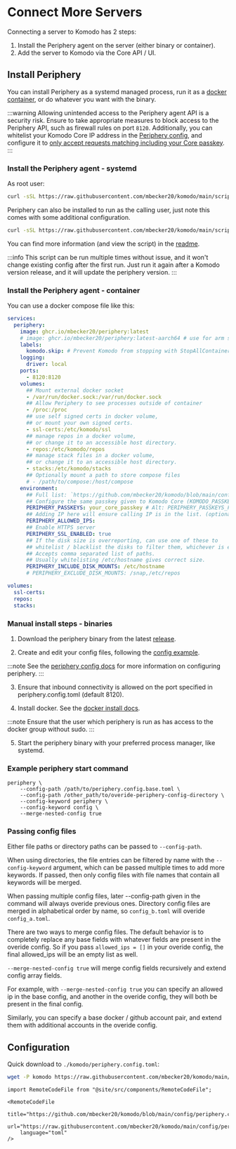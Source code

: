 # Connect More Servers

Connecting a server to Komodo has 2 steps:

1.  Install the Periphery agent on the server (either binary or container).
2.  Add the server to Komodo via the Core API / UI.

## Install Periphery

You can install Periphery as a systemd managed process, run it as a [docker container](https://github.com/mbecker20/komodo/pkgs/container/periphery), or do whatever you want with the binary.

:::warning
Allowing unintended access to the Periphery agent API is a security risk.
Ensure to take appropriate measures to block access to the Periphery API, such as firewall rules on port `8120`.
Additionally, you can whitelist your Komodo Core IP address in the [Periphery config](https://github.com/mbecker20/komodo/blob/main/config/periphery.config.toml#L46),
and configure it to [only accept requests matching including your Core passkey](https://github.com/mbecker20/komodo/blob/main/config/periphery.config.toml#L51).
:::

### Install the Periphery agent - systemd

As root user:
```bash
curl -sSL https://raw.githubusercontent.com/mbecker20/komodo/main/scripts/setup-periphery.py | python3
```

Periphery can also be installed to run as the calling user, just note this comes with some additional configuration.

```bash
curl -sSL https://raw.githubusercontent.com/mbecker20/komodo/main/scripts/setup-periphery.py | python3 - --user
```

You can find more information (and view the script) in the [readme](https://github.com/mbecker20/komodo/tree/main/scripts).

:::info
This script can be run multiple times without issue, and it won't change existing config after the first run. Just run it again after a Komodo version release, and it will update the periphery version.
:::

### Install the Periphery agent - container

You can use a docker compose file like this:
```yaml
services:
  periphery:
    image: ghcr.io/mbecker20/periphery:latest
    # image: ghcr.io/mbecker20/periphery:latest-aarch64 # use for arm support
    labels:
      komodo.skip: # Prevent Komodo from stopping with StopAllContainers
    logging:
      driver: local
    ports:
      - 8120:8120
    volumes:
      ## Mount external docker socket
      - /var/run/docker.sock:/var/run/docker.sock
      ## Allow Periphery to see processes outside of container
      - /proc:/proc
      ## use self signed certs in docker volume, 
      ## or mount your own signed certs.
      - ssl-certs:/etc/komodo/ssl
      ## manage repos in a docker volume, 
      ## or change it to an accessible host directory.
      - repos:/etc/komodo/repos
      ## manage stack files in a docker volume, 
      ## or change it to an accessible host directory.
      - stacks:/etc/komodo/stacks
      ## Optionally mount a path to store compose files
      # - /path/to/compose:/host/compose
    environment:
      ## Full list: `https://github.com/mbecker20/komodo/blob/main/config/periphery.config.toml`
      ## Configure the same passkey given to Komodo Core (KOMODO_PASSKEY)
      PERIPHERY_PASSKEYS: your_core_passkey # Alt: PERIPHERY_PASSKEYS_FILE
      ## Adding IP here will ensure calling IP is in the list. (optional)
      PERIPHERY_ALLOWED_IPS:
      ## Enable HTTPS server
      PERIPHERY_SSL_ENABLED: true
      ## If the disk size is overreporting, can use one of these to 
      ## whitelist / blacklist the disks to filter them, whichever is easier.
      ## Accepts comma separated list of paths.
      ## Usually whitelisting /etc/hostname gives correct size.
      PERIPHERY_INCLUDE_DISK_MOUNTS: /etc/hostname
      # PERIPHERY_EXCLUDE_DISK_MOUNTS: /snap,/etc/repos

volumes:
  ssl-certs:
  repos:
  stacks:
```

### Manual install steps - binaries

1.  Download the periphery binary from the latest [release](https://github.com/mbecker20/komodo/releases).

2.  Create and edit your config files, following the [config example](https://github.com/mbecker20/komodo/blob/main/config/periphery.config.toml).

:::note
See the [periphery config docs](https://docs.rs/komodo_client/latest/komodo_client/entities/config/periphery/index.html)
for more information on configuring periphery.
:::

3.  Ensure that inbound connectivity is allowed on the port specified in periphery.config.toml (default 8120).

4.  Install docker. See the [docker install docs](https://docs.docker.com/engine/install/).

:::note
Ensure that the user which periphery is run as has access to the docker group without sudo.
:::

5.  Start the periphery binary with your preferred process manager, like systemd.

### Example periphery start command

```
periphery \
	--config-path /path/to/periphery.config.base.toml \
	--config-path /other_path/to/overide-periphery-config-directory \
	--config-keyword periphery \
	--config-keyword config \
	--merge-nested-config true
```

### Passing config files

Either file paths or directory paths can be passed to `--config-path`.

When using directories, the file entries can be filtered by name with the `--config-keyword` argument, which can be passed multiple times to add more keywords. If passed, then only config files with file names that contain all keywords will be merged.

When passing multiple config files, later --config-path given in the command will always overide previous ones. Directory config files are merged in alphabetical order by name, so `config_b.toml` will overide `config_a.toml`.

There are two ways to merge config files. The default behavior is to completely replace any base fields with whatever fields are present in the overide config. So if you pass `allowed_ips = []` in your overide config, the final allowed_ips will be an empty list as well.

`--merge-nested-config true` will merge config fields recursively and extend config array fields.

For example, with `--merge-nested-config true` you can specify an allowed ip in the base config, and another in the overide config, they will both be present in the final config.

Similarly, you can specify a base docker / github account pair, and extend them with additional accounts in the overide config.

## Configuration

Quick download to `./komodo/periphery.config.toml`:
```bash
wget -P komodo https://raw.githubusercontent.com/mbecker20/komodo/main/config/periphery.config.toml
```

```mdx-code-block
import RemoteCodeFile from "@site/src/components/RemoteCodeFile";

<RemoteCodeFile
	title="https://github.com/mbecker20/komodo/blob/main/config/periphery.config.toml"
	url="https://raw.githubusercontent.com/mbecker20/komodo/main/config/periphery.config.toml"
	language="toml"
/>
```
